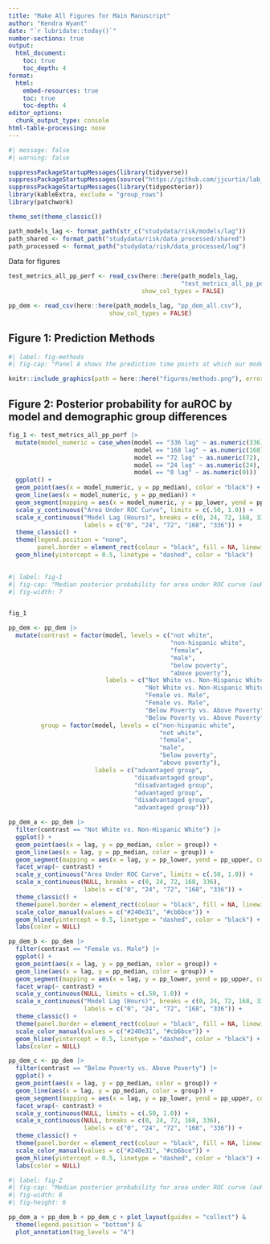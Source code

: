 ```yaml
---
title: "Make All Figures for Main Manuscript"
author: "Kendra Wyant"
date: "`r lubridate::today()`"
number-sections: true
output: 
  html_document:
    toc: true 
    toc_depth: 4
format:
  html:
    embed-resources: true
    toc: true
    toc-depth: 4
editor_options: 
  chunk_output_type: console
html-table-processing: none
---
```


```r
#| message: false
#| warning: false

suppressPackageStartupMessages(library(tidyverse))
suppressPackageStartupMessages(source("https://github.com/jjcurtin/lab_support/blob/main/format_path.R?raw=true"))
suppressPackageStartupMessages(library(tidyposterior))
library(kableExtra, exclude = "group_rows")
library(patchwork)

theme_set(theme_classic())

path_models_lag <- format_path(str_c("studydata/risk/models/lag"))
path_shared <- format_path("studydata/risk/data_processed/shared")
path_processed <- format_path("studydata/risk/data_processed/lag")
```

Data for figures
```r
test_metrics_all_pp_perf <- read_csv(here::here(path_models_lag,
                                                "test_metrics_all_pp_perf.csv"),
                                     show_col_types = FALSE)

pp_dem <- read_csv(here::here(path_models_lag, "pp_dem_all.csv"),
                            show_col_types = FALSE)
```


## Figure 1: Prediction Methods
```r
#| label: fig-methods
#| fig-cap: "Panel A shows the prediction time points at which our model calculated a predicted probability of a lapse. All available data up until, but not including, the prediction time point was used to generate these predictions. Features were created for varying scoring epochs before the prediction time point (i.e., 12, 24, 48, 72, and 168 hours). Prediction time points were updated hourly. Panel B shows how the prediction window (i.e., window of time in which a lapse might occur) rolls forward hour-by-hour with the prediction time point with the prediction time point. The prediction window width for all our models was one week (i.e., models predicted the probability of a lapse occurring within a one week window). Additionally, there were five possible lag times between the prediction time point and start of the prediction window. A prediction window either started immediately after the prediction time point (0 lag) or was lagged by 24, 72, 168, or 336 hours."

knitr::include_graphics(path = here::here("figures/methods.png"), error = FALSE)
```



## Figure 2: Posterior probability for auROC by model and demographic group differences
```r

fig_1 <- test_metrics_all_pp_perf |>
  mutate(model_numeric = case_when(model == "336 lag" ~ as.numeric(336),
                                   model == "168 lag" ~ as.numeric(168),
                                   model == "72 lag" ~ as.numeric(72),
                                   model == "24 lag" ~ as.numeric(24),
                                   model == "0 lag" ~ as.numeric(0))) |> 
  ggplot() + 
  geom_point(aes(x = model_numeric, y = pp_median), color = "black") +
  geom_line(aes(x = model_numeric, y = pp_median)) +
  geom_segment(mapping = aes(x = model_numeric, y = pp_lower, yend = pp_upper)) +
  scale_y_continuous("Area Under ROC Curve", limits = c(.50, 1.0)) +
  scale_x_continuous("Model Lag (Hours)", breaks = c(0, 24, 72, 168, 336), 
                     labels = c("0", "24", "72", "168", "336")) +
  theme_classic() +
  theme(legend.position = "none",
        panel.border = element_rect(colour = "black", fill = NA, linewidth = 1)) +
  geom_hline(yintercept = 0.5, linetype = "dashed", color = "black")
  
```

```r
#| label: fig-1
#| fig-cap: "Median posterior probability for area under ROC curve (auROC) and Bayesian credible interval by model. Dashed line represents a random classifier."
#| fig-width: 7


fig_1
```


```r
pp_dem <- pp_dem |>
  mutate(contrast = factor(model, levels = c("not white", 
                                             "non-hispanic white",
                                             "female",
                                             "male",
                                             "below poverty",
                                             "above poverty"),
                           labels = c("Not White vs. Non-Hispanic White",
                                      "Not White vs. Non-Hispanic White",
                                      "Female vs. Male",
                                      "Female vs. Male",
                                      "Below Poverty vs. Above Poverty",
                                      "Below Poverty vs. Above Poverty")),
         group = factor(model, levels = c("non-hispanic white",
                                          "not white", 
                                          "female",
                                          "male",
                                          "below poverty",
                                          "above poverty"),
                        labels = c("advantaged group", 
                                   "disadvantaged group",
                                   "disadvantaged group",
                                   "advantaged group",
                                   "disadvantaged group",
                                   "advantaged group"))) 

pp_dem_a <- pp_dem |> 
  filter(contrast == "Not White vs. Non-Hispanic White") |> 
  ggplot() + 
  geom_point(aes(x = lag, y = pp_median, color = group)) +
  geom_line(aes(x = lag, y = pp_median, color = group)) +
  geom_segment(mapping = aes(x = lag, y = pp_lower, yend = pp_upper, color = group)) +
  facet_wrap(~ contrast) +
  scale_y_continuous("Area Under ROC Curve", limits = c(.50, 1.0)) +
  scale_x_continuous(NULL, breaks = c(0, 24, 72, 168, 336), 
                     labels = c("0", "24", "72", "168", "336")) +
  theme_classic() +
  theme(panel.border = element_rect(colour = "black", fill = NA, linewidth = 1)) +
  scale_color_manual(values = c("#240e31", "#cb6bce")) +
  geom_hline(yintercept = 0.5, linetype = "dashed", color = "black") +
  labs(color = NULL)

pp_dem_b <- pp_dem |> 
  filter(contrast == "Female vs. Male") |> 
  ggplot() + 
  geom_point(aes(x = lag, y = pp_median, color = group)) +
  geom_line(aes(x = lag, y = pp_median, color = group)) +
  geom_segment(mapping = aes(x = lag, y = pp_lower, yend = pp_upper, color = group)) +
  facet_wrap(~ contrast) +
  scale_y_continuous(NULL, limits = c(.50, 1.0)) +
  scale_x_continuous("Model Lag (Hours)", breaks = c(0, 24, 72, 168, 336), 
                     labels = c("0", "24", "72", "168", "336")) +
  theme_classic() +
  theme(panel.border = element_rect(colour = "black", fill = NA, linewidth = 1)) +
  scale_color_manual(values = c("#240e31", "#cb6bce")) +
  geom_hline(yintercept = 0.5, linetype = "dashed", color = "black") +
  labs(color = NULL)

pp_dem_c <- pp_dem |> 
  filter(contrast == "Below Poverty vs. Above Poverty") |> 
  ggplot() + 
  geom_point(aes(x = lag, y = pp_median, color = group)) +
  geom_line(aes(x = lag, y = pp_median, color = group)) +
  geom_segment(mapping = aes(x = lag, y = pp_lower, yend = pp_upper, color = group)) +
  facet_wrap(~ contrast) +
  scale_y_continuous(NULL, limits = c(.50, 1.0)) +
  scale_x_continuous(NULL, breaks = c(0, 24, 72, 168, 336), 
                     labels = c("0", "24", "72", "168", "336")) +
  theme_classic() +
  theme(panel.border = element_rect(colour = "black", fill = NA, linewidth = 1)) +
  scale_color_manual(values = c("#240e31", "#cb6bce")) +
  geom_hline(yintercept = 0.5, linetype = "dashed", color = "black") +
  labs(color = NULL)
```


```r
#| label: fig-2
#| fig-cap: "Median posterior probability for area under ROC curve (auROC) and Bayesian credible interval by model and fairness contrast Dashed line represents a random classifier."
#| fig-width: 8
#| fig-height: 6

pp_dem_a + pp_dem_b + pp_dem_c + plot_layout(guides = "collect") &
  theme(legend.position = "bottom") &
  plot_annotation(tag_levels = "A")
```


